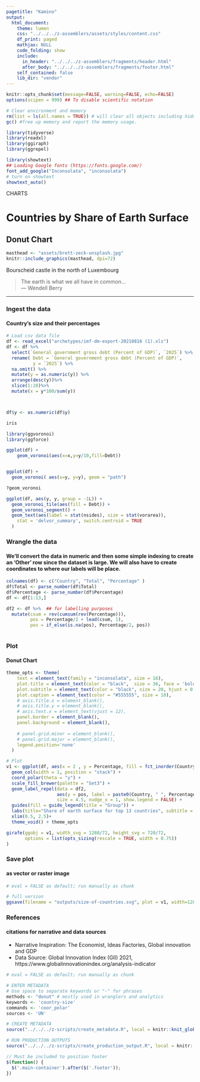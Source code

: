 ```yaml
---
pagetitle: "Kamino"
output: 
  html_document:
    theme: lumen
    css: "../../../z-assemblers/assets/styles/content.css"
    df_print: paged
    mathjax: NULL
    code_folding: show
    include:
      in_header: "../../../z-assemblers/fragments/header.html"
      after_body: "../../../z-assemblers/fragments/footer.html"
    self_contained: false
    lib_dir: "vendor"
---
```


```r

knitr::opts_chunk$set(message=FALSE, warning=FALSE, echo=FALSE)
options(scipen = 999) ## To disable scientific notation

# Clear environment and memory
rm(list = ls(all.names = TRUE)) # will clear all objects including hidden objects.
gc() #free up memory and report the memory usage.

library(tidyverse)
library(readxl)
library(ggiraph)
library(ggrepel)

library(showtext)
## Loading Google fonts (https://fonts.google.com/)
font_add_google("Inconsolata", "inconsolata")
# turn on showtext
showtext_auto()

```

<div class="activity">
CHARTS  
</div>

# Countries by Share of Earth Surface
## Donut Chart

```r

masthead <- "assets/brett-zeck-unsplash.jpg"
knitr::include_graphics(masthead, dpi=72)

```

<div class="figure-text">Bourscheid castle in the north of Luxembourg</div>

> The earth is what we all have in common...\
--- Wendell Berry\

***


### Ingest the data
#### Country's size and their percentages 

```r

# Load csv data file
df <- read_excel("archetypes/imf-dm-export-20210816 (1).xls")
df <- df %>%
  select(`General government gross debt (Percent of GDP)`, `2025`) %>%
  rename( Debt = `General government gross debt (Percent of GDP)`,
          y = `2025`) %>%
  na.omit() %>%
  mutate(y = as.numeric(y)) %>%
  arrange(desc(y))%>%
  slice(1:20)%>%
  mutate(x = y*100/sum(y))



df$y <- as.numeric(df$y)

iris

library(ggvoronoi)
library(ggforce)

ggplot(df) +
    geom_voronoi(aes(x=x,y=y/10,fill=Debt))


ggplot(df) +
  geom_voronoi( aes(x=y, y=y), geom = "path")

?geom_voronoi

ggplot(df, aes(y, y, group = -1L)) +
  geom_voronoi_tile(aes(fill = Debt)) +
  geom_voronoi_segment() +
  geom_text(aes(label = stat(nsides), size = stat(vorarea)),
    stat = 'delvor_summary', switch.centroid = TRUE
  )
```


### Wrangle the data
#### We'll convert the data in numeric and then some simple indexing to create an 'Other' row since the dataset is large. We will also have to create coordinates to where our labels will be place.


```r

colnames(df) <- c("Country", "Total", "Percentage" )
df$Total <- parse_number(df$Total)
df$Percentage <- parse_number(df$Percentage)
df <- df[1:13,]

df2 <- df %>%  ## for labelling purposes
  mutate(csum = rev(cumsum(rev(Percentage))), 
         pos = Percentage/2 + lead(csum, 1),
         pos = if_else(is.na(pos), Percentage/2, pos))
  

```


### Plot
#### Donut Chart


```r

theme_opts <- theme(
    text = element_text(family = "inconsolata", size = 16), 
    plot.title = element_text(color = "black",  size = 36, face = 'bold', hjust = 0.5 ),
    plot.subtitle = element_text(color = "black", size = 20, hjust = 0.5, margin=margin(0,0,40,0)),
    plot.caption = element_text(color = "#555555", size = 10),
    # axis.title.x = element_blank(),
    # axis.title.y = element_blank(),
    # axis.text.x = element_text(vjust = 12),
    panel.border = element_blank(),
    panel.background = element_blank(),
    
    # panel.grid.minor = element_blank(),
    # panel.grid.major = element_blank(),
    legend.position='none'
  )

# Plot
v1 <- ggplot(df, aes(x = 2 , y = Percentage, fill = fct_inorder(Country))) +
  geom_col(width = 1, position = "stack") +
  coord_polar(theta = "y") +
  scale_fill_brewer(palette = "Set3") +
  geom_label_repel(data = df2,
                   aes(y = pos, label = paste0(Country, " ", Percentage, "%")),
                   size = 4.5, nudge_x = 1, show.legend = FALSE) +
  guides(fill = guide_legend(title = "Group")) +
  labs(title="Share of earth surface for top 13 countries", subtitle = "Percentage relative to global share")+
  xlim(0.5, 2.5)+
  theme_void() + theme_opts

girafe(ggobj = v1, width_svg = 1280/72, height_svg = 720/72,
       options = list(opts_sizing(rescale = TRUE, width = 0.75))
)

```



### Save plot
#### as vector or raster image


```r

# eval = FALSE as default; run manually as chunk

# full version
ggsave(filename = "outputs/size-of-countries.svg", plot = v1, width=1280/72, height=720/72)


```


### References
#### citations for narrative and data sources

* Narrative Inspiration: The Economist, Ideas Factories, Global innovation and GDP
* Data Source: Global Innovation Index (GII) 2021, https://www.globalinnovationindex.org/analysis-indicator


```r

# eval = FALSE as default; run manually as chunk

# ENTER METADATA
# Use space to separate keywords or "-" for phrases
methods <- "donut" # mostly used in wranglers and analytics
keywords <- 'country-size'
commands <- 'coor_polar'
sources <- 'UN'

# CREATE METADATA
source("../../../z-scripts/create_metadata.R", local = knitr::knit_global())

# RUN PRODUCTION OUTPUTS
source("../../../z-scripts/create_production_output.R", local = knitr::knit_global())


```



```js

// Must be included to position footer
$(function() {
  $('.main-container').after($('.footer'));
})

```

